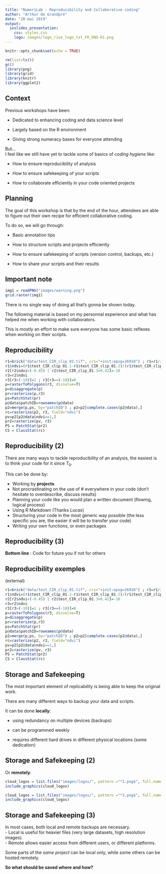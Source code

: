 ```yaml
---
title: "NumeriLab - Reproducibility and Collaborative coding"
author: "Arthur de Grandpré"
date: "20 mai 2019"
output:
  ioslides_presentation:
    css: styles.css
    logo: images/logo_rive_logo_txt_FR_ENG-01.png
---
```


```r
knitr::opts_chunk$set(echo = TRUE)
```

```r
rm(list=ls())
gc()
library(png)
library(grid)
library(knitr)
library(ggplot2)
```

## Context {.build}

Previous workshops have been:  

- Dedicated to enhancing coding and data science level

- Largely based on the R environment  

- Giving strong numeracy bases for everyone attending  
  
But...  
I feel like we still have yet to tackle some of basics of *coding hygiene* like:  

- How to ensure reproducibility of analysis  

- How to ensure safekeeping of your scripts  

- How to collaborate efficiently in your code oriented projects  

## Planning {.build}

The goal of this workshop is that by the end of the hour, attendees are able to figure out their own recipe for efficient collaborative coding.  
  
To do so, we will go through:  

- Basic annotation tips  

- How to structure scripts and projects efficiently  

- How to ensure safekeeping of scripts (version control, backups, etc.)

- How to share your scripts and their results  
  
## Important note

```r
img1 = readPNG("images/warning.png")
grid.raster(img1)
```
   
There is no single way of doing all that's gonna be shown today.  
  
The following material is based on my personnal experience and what has helped me when working with collaborators.  
  
This is mostly an effort to make sure everyone has some basic reflexes when working on their scripts.  

## Reproducibility

```r

r1=brick("data/test_CIR_clip_01.tif", crs="+init:epsg=26918") ; r1=r1/255
r1$ndvi=(r1$test_CIR_clip_01.1-r1$test_CIR_clip_01.2)/(r1$test_CIR_clip_01.1+r1$test_CIR_clip_01.2)
r2[r2$ndvi<(-0.45) | r2$test_CIR_clip_01.3>0.42]=-10
r3=r2$ndvi
r3[r3>(-10)]=1 ; r3[r3==(-10)]=0
p=rasterToPolygons(r3, dissolve=T)
p=disaggregate(p)
pr=rasterize(p,r3)
ps=PatchStat(pr)
p@data$patchID=rownames(p@data)
p2=merge(p,ps, by="patchID") ; p2=p2[complete.cases(p2@data),]
rc=rasterize(p2, r3, field="ndvi")
pv=p2[p2@data$ndvi==1,]
pr2=rasterize(pv, r3)
PS = PatchStat(pr2)
CS = ClassStat(rc)

```


## Reproducibility (2)
There are many ways to tackle reproducibility of an analysis, the easiest is to think your code for it since $T_0$.  
  
This can be done by: 

- Working by **projects**
- Not procrastinating on the use of # everywhere in your code (don't hesitate to overdescribe, discuss results)  
- Planning your code like you would plan a written document (flowing, logical process)  
- Using R Markdown (Thanks *Lucas*)  
- Structuring your code in the most generic way possible (the less specific you are, the easier it will be to transfer your code)
- Writing your own functions, or even packages  

## Reproducibility (3)

**Bottom line** : Code for future you if not for others

## Reproducibility exemples

(external)

```r

r1=brick("data/test_CIR_clip_01.tif", crs="+init:epsg=26918") ; r1=r1/255
r1$ndvi=(r1$test_CIR_clip_01.1-r1$test_CIR_clip_01.2)/(r1$test_CIR_clip_01.1+r1$test_CIR_clip_01.2)
r2[r2$ndvi<(-0.45) | r2$test_CIR_clip_01.3>0.42]=-10
r3=r2$ndvi
r3[r3>(-10)]=1 ; r3[r3==(-10)]=0
p=rasterToPolygons(r3, dissolve=T)
p=disaggregate(p)
pr=rasterize(p,r3)
ps=PatchStat(pr)
p@data$patchID=rownames(p@data)
p2=merge(p,ps, by="patchID") ; p2=p2[complete.cases(p2@data),]
rc=rasterize(p2, r3, field="ndvi")
pv=p2[p2@data$ndvi==1,]
pr2=rasterize(pv, r3)
PS = PatchStat(pr2)
CS = ClassStat(rc)

```


## Storage and Safekeeping

The most important element of replicability is being able to keep the original work.  
  
There are many different ways to backup your data and scripts.  


It can be done **locally**:  

- using redundancy on multiple devices (backups)  

- can be programmed weekly

- requires different hard drives in different physical locations (some dedication)  

## Storage and Safekeeping (2)

Or **remotely**:  

```r
cloud_logos = list.files("images/logos/", pattern ="*1.png$", full.names = TRUE)
include_graphics(cloud_logos)
```

```r
cloud_logos = list.files("images/logos/", pattern ="*2.png$", full.names = TRUE)
include_graphics(cloud_logos)
```


## Storage and Safekeeping (3)

In most cases, both local and remote backups are necessary.  
- Local is useful for heavier files (very large datasets, high resolution images).  
- Remote allows easier access from different users, or different platforms.  
  
Some parts of the *same project* can be local only, while some others can be hosted remotely.  
  
**So what should be saved where and how?**
